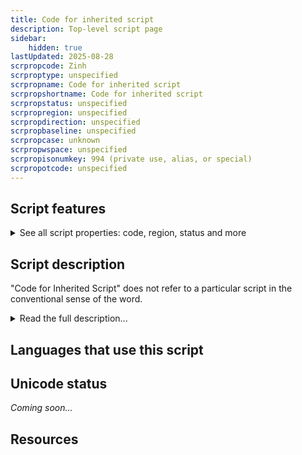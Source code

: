 ```yaml
---
title: Code for inherited script
description: Top-level script page
sidebar:
    hidden: true
lastUpdated: 2025-08-28
scrpropcode: Zinh
scrproptype: unspecified
scrpropname: Code for inherited script
scrpropshortname: Code for inherited script
scrpropstatus: unspecified
scrpropregion: unspecified
scrpropdirection: unspecified
scrpropbaseline: unspecified
scrpropcase: unknown
scrpropwspace: unspecified
scrpropisonumkey: 994 (private use, alias, or special)
scrpropotcode: unspecified
---
```



## Script features

<details>
<summary> See all script properties: code, region, status and more</summary>
<ScriptInfo />
</details>

## Script description

"Code for Inherited Script" does not refer to a particular script in the conventional sense of the word.

<details>
<summary>Read the full description...</summary>Rather, in the Unicode Standard, "inherited" is a property that applies to an individual character which inherits its script from the preceding characters. These include nonspacing marks, enclosing marks, and the zero width joiner/non-joiner characters. These can be used with multiple scripts.

These are not to be confused with characters classified under the ISO tag "Code for Undetermined Script" ("Common" in Unicode), which are also common to more than one formal natural script, but which do not identify themselves with the script of the preceding character. These include musical notation, and many punctuation marks.
</details>

## Languages that use this script

<WsList script='Zinh' wsMax='5' />

## Unicode status

_Coming soon..._

## Resources

<ScriptResources detailSummary='seemore' />

